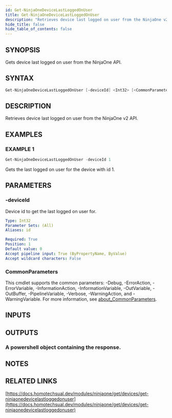 ```yaml
---
id: Get-NinjaOneDeviceLastLoggedOnUser
title: Get-NinjaOneDeviceLastLoggedOnUser
description: "Retrieves device last logged on user from the NinjaOne v2 API."
hide_title: false
hide_table_of_contents: false
---
```


## SYNOPSIS

Gets device last logged on user from the NinjaOne API.

## SYNTAX

```powershell
Get-NinjaOneDeviceLastLoggedOnUser [-deviceId] <Int32> [<CommonParameters>]
```

## DESCRIPTION

Retrieves device last logged on user from the NinjaOne v2 API.

## EXAMPLES

### EXAMPLE 1

```powershell
Get-NinjaOneDeviceLastLoggedOnUser -deviceId 1
```

Gets the last logged on user for the device with id 1.

## PARAMETERS

### -deviceId

Device id to get the last logged on user for.

```yaml
Type: Int32
Parameter Sets: (All)
Aliases: id

Required: True
Position: 1
Default value: 0
Accept pipeline input: True (ByPropertyName, ByValue)
Accept wildcard characters: False
```

### CommonParameters

This cmdlet supports the common parameters: -Debug, -ErrorAction, -ErrorVariable, -InformationAction, -InformationVariable, -OutVariable, -OutBuffer, -PipelineVariable, -Verbose, -WarningAction, and -WarningVariable. For more information, see [about_CommonParameters](http://go.microsoft.com/fwlink/?LinkID=113216).

## INPUTS

## OUTPUTS

### A powershell object containing the response.

## NOTES

## RELATED LINKS

[https://docs.homotechsual.dev/modules/ninjaone/get/devices/get-ninjaonedevicelastloggedonuser](https://docs.homotechsual.dev/modules/ninjaone/get/devices/get-ninjaonedevicelastloggedonuser)
